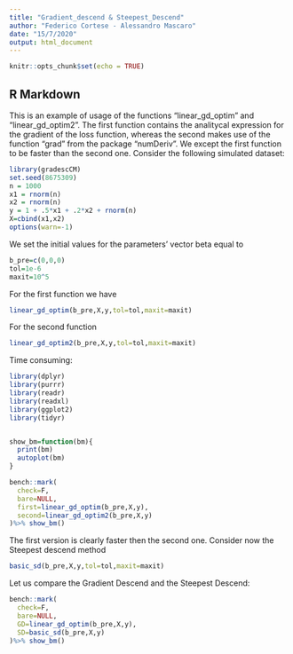 ```yaml
---
title: "Gradient_descend & Steepest_Descend"
author: "Federico Cortese - Alessandro Mascaro"
date: "15/7/2020"
output: html_document
---
```


```r
knitr::opts_chunk$set(echo = TRUE)
```

## R Markdown

This is an example of usage of the functions "linear_gd_optim" and "linear_gd_optim2". The first function contains the analitycal expression for the gradient of the loss function, whereas the second makes use of the function "grad" from the package "numDeriv".
We except the first function to be faster than the second one.
Consider the following simulated dataset:

```r
library(gradescCM)
set.seed(8675309)
n = 1000
x1 = rnorm(n)
x2 = rnorm(n)
y = 1 + .5*x1 + .2*x2 + rnorm(n)
X=cbind(x1,x2)
options(warn=-1)
```

We set the initial values for the parameters' vector beta equal to


```r
b_pre=c(0,0,0)
tol=1e-6
maxit=10^5

```

For the first function we have

```r
linear_gd_optim(b_pre,X,y,tol=tol,maxit=maxit)

```

For the second function
```r
linear_gd_optim2(b_pre,X,y,tol=tol,maxit=maxit)

```


Time consuming: 
```r
library(dplyr)
library(purrr)
library(readr)
library(readxl)
library(ggplot2)
library(tidyr)


show_bm=function(bm){
  print(bm)
  autoplot(bm)
}

bench::mark(
  check=F,
  bare=NULL,
  first=linear_gd_optim(b_pre,X,y),
  second=linear_gd_optim2(b_pre,X,y)
)%>% show_bm()

```

The first version is clearly faster then the second one. 
Consider now the Steepest descend method

```r
basic_sd(b_pre,X,y,tol=tol,maxit=maxit)

```

Let us compare the Gradient Descend and the Steepest Descend:

```r
bench::mark(
  check=F,
  bare=NULL,
  GD=linear_gd_optim(b_pre,X,y),
  SD=basic_sd(b_pre,X,y)
)%>% show_bm()

```

